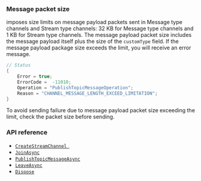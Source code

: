 <PlatformWrapper platform="unity">

### Message packet size

<Vg k="MESS_SDK" /> imposes size limits on message payload packets sent in Message type channels and Stream type channels: 32 KB for Message type channels and 1 KB for Stream type channels. The message payload packet size includes the message payload itself plus the size of the `customType` field. If the message payload package size exceeds the limit, you will receive an error message.

```csharp
// Status
{
    Error = true;
    ErrorCode =  -11010;
    Operation = "PublishTopicMessageOperation";
    Reason = "CHANNEL_MESSAGE_LENGTH_EXCEED_LIMITATION";
}
```
To avoid sending failure due to message payload packet size exceeding the limit, check the packet size before sending.

### API reference

- [`CreateStreamChannel `](../reference/api#channelcreatepropsag_platform)
- [`JoinAsync`](../reference/api#channeljoinpropsag_platform)
- [`PublishTopicMessageAsync`](../reference/api#topicpublishpropsag_platform)
- [`LeaveAsync`](../reference/api#channelleavepropsag_platform)
- [`Dispose`](../reference/api#channelreleasepropsag_platform)

</PlatformWrapper>